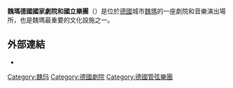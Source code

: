 '''魏瑪德國國家劇院和國立樂團'''（{{lang-de|Deutsches Nationaltheater und Staatskapelle Weimar}}）是位於[[德國|德國]]城市[[魏瑪|魏瑪]]的一座劇院和音樂演出場所，也是魏瑪最重要的文化設施之一。

==外部連結==
{{Commons category|Deutsches Nationaltheater Weimar}}
* {{Official website|http://www.nationaltheater-weimar.de/}}{{de}}{{en}}
{{coord|50|58|46|N|11|19|29|E|region:DE-TH_type:landmark|display=title}}

[[Category:魏玛|Category:魏玛]]
[[Category:德國劇院|Category:德國劇院]]
[[Category:德國管弦樂團|Category:德國管弦樂團]]